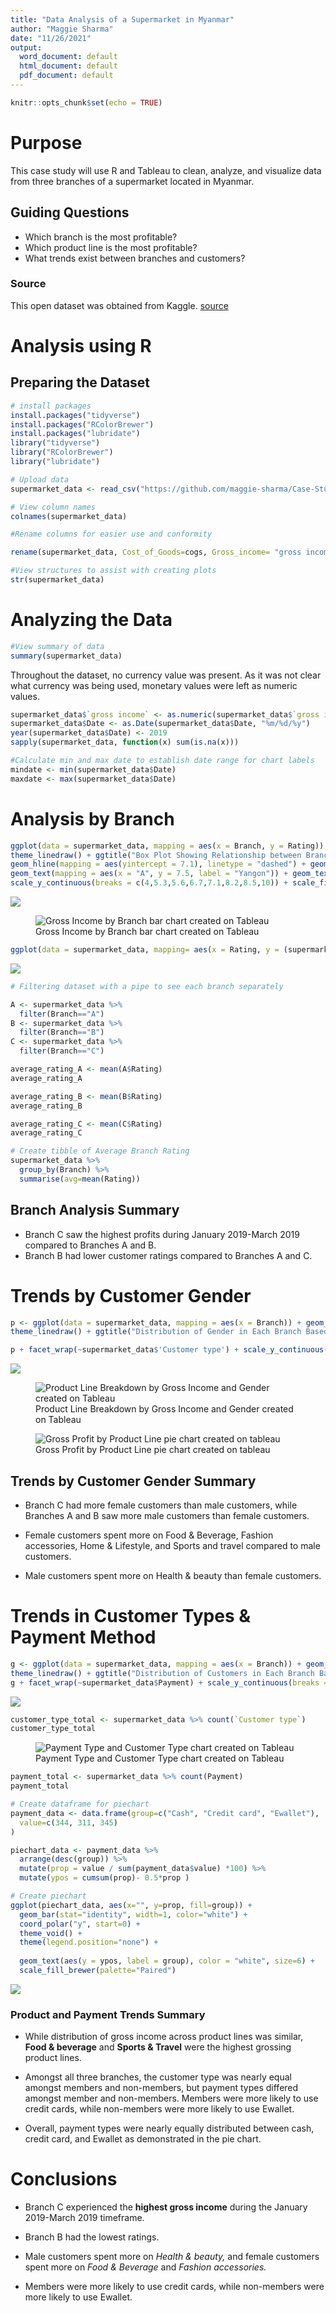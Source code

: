 ```yaml
---
title: "Data Analysis of a Supermarket in Myanmar"
author: "Maggie Sharma"
date: "11/26/2021"
output:
  word_document: default
  html_document: default
  pdf_document: default
---
```


```r
knitr::opts_chunk$set(echo = TRUE)
```

# Purpose

This case study will use R and Tableau to clean, analyze, and visualize data from three branches of a supermarket located in Myanmar. 

## Guiding Questions

* Which branch is the most profitable?
* Which product line is the most profitable?
* What trends exist between branches and customers?

### Source
This open dataset was obtained from Kaggle. [source](https://www.kaggle.com/aungpyaeap/supermarket-sales)

# Analysis using R
## Preparing the Dataset
```r
# install packages
install.packages("tidyverse")
install.packages("RColorBrewer")
install.packages("lubridate")
library("tidyverse")
library("RColorBrewer")
library("lubridate")

```

```r
# Upload data
supermarket_data <- read_csv("https://github.com/maggie-sharma/Case-Study-Analysis-of-a-Supermarket/blob/main/supermarket_store_sales.csv")
```


```r
# View column names
colnames(supermarket_data)

```

```r
#Rename columns for easier use and conformity 

rename(supermarket_data, Cost_of_Goods=cogs, Gross_income= "gross income", Product_line="Product line", Customer_type="Customer type")
```
```r
#View structures to assist with creating plots
str(supermarket_data)
```

# Analyzing the Data
```r
#View summary of data
summary(supermarket_data)
```

Throughout the dataset, no currency value was present. As it was not clear what currency was being used, monetary values were left as numeric values. 

```r
supermarket_data$`gross income` <- as.numeric(supermarket_data$`gross income`)
supermarket_data$Date <- as.Date(supermarket_data$Date, "%m/%d/%y")
year(supermarket_data$Date) <- 2019
sapply(supermarket_data, function(x) sum(is.na(x)))
```

```r
#Calculate min and max date to establish date range for chart labels
mindate <- min(supermarket_data$Date)
maxdate <- max(supermarket_data$Date)
```
# Analysis by Branch

```r
ggplot(data = supermarket_data, mapping = aes(x = Branch, y = Rating)) + geom_boxplot(notch = TRUE, mapping = aes(fill = Branch)) +
theme_linedraw() + ggtitle("Box Plot Showing Relationship between Branch and Ratings",subtitle=paste0("Data from: ", mindate, " to ", maxdate)) + xlab("Branch")+ ylab("Rating")+
geom_hline(mapping = aes(yintercept = 7.1), linetype = "dashed") + geom_hline(mapping = aes(yintercept = 6.7), linetype = "dashed") +
geom_text(mapping = aes(x = "A", y = 7.5, label = "Yangon")) + geom_text(mapping = aes(x = "B", y = 7.5, label = "Mandalay")) + geom_text(mapping = aes(x = "C", y = 7.5, label = "Naypyitaw")) +
scale_y_continuous(breaks = c(4,5.3,5.6,6.7,7.1,8.2,8.5,10)) + scale_fill_brewer(palette="Dark2")
```
![](https://github.com/maggie-sharma/Case-Study-Analysis-of-a-Supermarket/blob/main/boxplot.png)

![Gross Income by Branch bar chart created on Tableau](https://github.com/maggie-sharma/Case-Study-Analysis-of-a-Supermarket/blob/main/Gross%20income%20by%20branch.png)

```r
ggplot(data = supermarket_data, mapping= aes(x = Rating, y = (supermarket_data$`gross income`))) + geom_smooth () + ggtitle("Relationship Between Gross Income related to Customer Rating", subtitle=paste0("Data from: ", mindate, " to ", maxdate)) + xlab("Customer Rating") + ylab("Gross Income")
```

![](https://github.com/maggie-sharma/Case-Study-Analysis-of-a-Supermarket/blob/main/boxplot.png)

```r
# Filtering dataset with a pipe to see each branch separately 

A <- supermarket_data %>%
  filter(Branch=="A")
B <- supermarket_data %>%
  filter(Branch=="B")
C <- supermarket_data %>%
  filter(Branch=="C")

```

```r
average_rating_A <- mean(A$Rating)
average_rating_A

average_rating_B <- mean(B$Rating)
average_rating_B

average_rating_C <- mean(C$Rating)
average_rating_C
```
```r
# Create tibble of Average Branch Rating
supermarket_data %>%
  group_by(Branch) %>%
  summarise(avg=mean(Rating))
```
## Branch Analysis Summary 

* Branch C saw the highest profits during January 2019-March 2019 compared to Branches A and B.
* Branch B had lower customer ratings compared to Branches A and C.


# Trends by Customer Gender


```r
p <- ggplot(data = supermarket_data, mapping = aes(x = Branch)) + geom_bar(mapping = aes(fill = supermarket_data$`Gender`)) + 
theme_linedraw() + ggtitle("Distribution of Gender in Each Branch Based on Membership",subtitle=paste0("Data from: ", mindate, " to ", maxdate)) + xlab("Branch") + ylab("Number of Customers") 

p + facet_wrap(~supermarket_data$'Customer type') + scale_y_continuous(breaks = c(0, 25, 50, 75, 100, 125, 150, 175)) + scale_fill_brewer(palette="Accent",name = "Customer Type", direction=-1)


```
![](https://github.com/maggie-sharma/Case-Study-Analysis-of-a-Supermarket/blob/main/genderbybranch.png)

![Product Line Breakdown by Gross Income and Gender created on Tableau](https://github.com/maggie-sharma/Case-Study-Analysis-of-a-Supermarket/blob/main/Gross%20Income%20by%20Product%20Line%20and%20Gender.png)


![Gross Profit by Product Line pie chart created on tableau](https://github.com/maggie-sharma/Case-Study-Analysis-of-a-Supermarket/blob/main/Gross%20Income%20by%20Product%20Line.png)

## Trends by Customer Gender Summary

* Branch C had more female customers than male customers, while  Branches A and B saw more male customers than female customers.

* Female customers spent more on Food & Beverage, Fashion accessories, Home & Lifestyle, and Sports and travel compared to male customers.

* Male customers spent more on Health & beauty than female customers. 


# Trends in Customer Types & Payment Method

```r
g <- ggplot(data = supermarket_data, mapping = aes(x = Branch)) + geom_bar(mapping = aes(fill = `Customer type`)) + 
theme_linedraw() + ggtitle("Distribution of Customers in Each Branch Based on Payment Mode",subtitle=paste0("Data from: ", mindate, " to ", maxdate))+ xlab("Branch") + ylab("Number of Customers") 
g + facet_wrap(~supermarket_data$Payment) + scale_y_continuous(breaks = c(0, 25, 50, 75, 100, 125, 150, 175)) +scale_fill_brewer(palette="Paired")
```
![](https://github.com/maggie-sharma/Case-Study-Analysis-of-a-Supermarket/blob/main/bypaymenttype.png) 

```r
customer_type_total <- supermarket_data %>% count(`Customer type`)
customer_type_total
```

![Payment Type and Customer Type chart created on Tableau](https://github.com/maggie-sharma/Case-Study-Analysis-of-a-Supermarket/blob/main/Payment%20Type%20between%20customer%20type.png)




```r
payment_total <- supermarket_data %>% count(Payment)
payment_total
```

```r
# Create dataframe for piechart
payment_data <- data.frame(group=c("Cash", "Credit card", "Ewallet"),
  value=c(344, 311, 345)
)

piechart_data <- payment_data %>% 
  arrange(desc(group)) %>%
  mutate(prop = value / sum(payment_data$value) *100) %>%
  mutate(ypos = cumsum(prop)- 0.5*prop )

# Create piechart
ggplot(piechart_data, aes(x="", y=prop, fill=group)) +
  geom_bar(stat="identity", width=1, color="white") +
  coord_polar("y", start=0) +
  theme_void() + 
  theme(legend.position="none") +
  
  geom_text(aes(y = ypos, label = group), color = "white", size=6) +
  scale_fill_brewer(palette="Paired")
```
![](https://github.com/maggie-sharma/Case-Study-Analysis-of-a-Supermarket/blob/main/piechart.png)

### Product and Payment Trends Summary 

* While distribution of gross income across product lines was similar, **Food & beverage** and **Sports & Travel** were the highest grossing product lines. 

* Amongst all three branches, the customer type was nearly equal amongst members and non-members,  but payment types differed amongst member and non-members. Members were more likely to use credit cards, while non-members were more likely to use Ewallet.

* Overall, payment types were nearly equally distributed between cash, credit card, and Ewallet as demonstrated in the pie chart. 

# Conclusions

* Branch C experienced the **highest gross income** during the January 2019-March 2019 timeframe.

* Branch B had the lowest ratings. 

* Male customers spent more on *Health & beauty,* and female customers spent more on *Food & Beverage* and *Fashion accessories.*

* Members were more likely to use credit cards, while non-members were more likely to use Ewallet.


